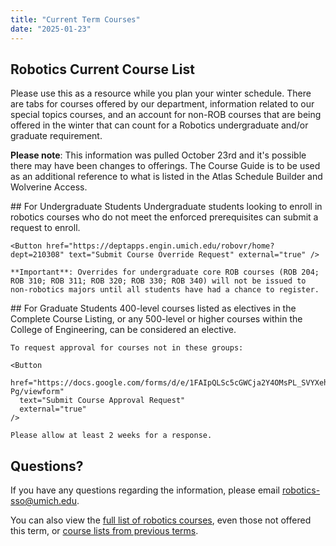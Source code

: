 ```yaml
---
title: "Current Term Courses"
date: "2025-01-23"
---
```


## Robotics Current Course List

<MaizeButton 
  href="https://docs.google.com/spreadsheets/d/1qXqC4uJqZYVOadw0eIn9LAWEu_8lLwX65nOFFohlj4Y/edit?usp=sharing" 
  text="View Winter 2025 Course Guide" 
  external="true"
/>

Please use this as a resource while you plan your winter schedule. There are tabs for courses offered by our department, information related to our special topics courses, and an account for non-ROB courses that are being offered in the winter that can count for a Robotics undergraduate and/or graduate requirement.  
  
**Please note**: This information was pulled October 23rd and it's possible there may have been changes to offerings. The Course Guide is to be used as an additional reference to what is listed in the Atlas Schedule Builder and Wolverine Access.

<TwoColumn>
  <div slot="left">
    ## For Undergraduate Students
    Undergraduate students looking to enroll in robotics courses who do not meet the enforced prerequisites can submit a request to enroll. 

    <Button href="https://deptapps.engin.umich.edu/robovr/home?dept=210308" text="Submit Course Override Request" external="true" />

    **Important**: Overrides for undergraduate core ROB courses (ROB 204; ROB 310; ROB 311; ROB 320; ROB 330; ROB 340) will not be issued to non-robotics majors until all students have had a chance to register.
  </div>

  <div slot="right">
    ## For Graduate Students
    400-level courses listed as electives in the Complete Course Listing, or any 500-level or higher courses within the College of Engineering, can be considered an elective.

    To request approval for courses not in these groups:

    <Button 
      href="https://docs.google.com/forms/d/e/1FAIpQLSc5cGWCja2Y4OMsPL_SVYXeh1EJKfAGS422duZ5S4cN_xT-Pg/viewform" 
      text="Submit Course Approval Request" 
      external="true"
    />

    Please allow at least 2 weeks for a response.
  </div>
</TwoColumn>

## Questions?

If you have any questions regarding the information, please email [robotics-sso@umich.edu](mailto:robotics-sso@umich.edu).

You can also view the [full list of robotics courses](https://robotics.umich.edu/academics/courses/complete-course-listing/), even those not offered this term, or [course lists from previous terms](https://robotics.umich.edu/academics/courses#past-course-offerings).

